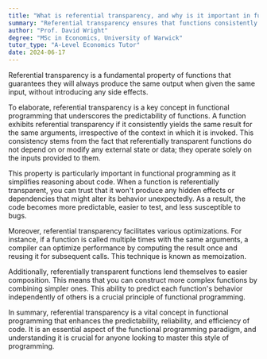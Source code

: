 ```yaml
---
title: "What is referential transparency, and why is it important in functional programming?"
summary: "Referential transparency ensures that functions consistently yield the same output for identical inputs, free from side effects, promoting predictability and reliability in programming."
author: "Prof. David Wright"
degree: "MSc in Economics, University of Warwick"
tutor_type: "A-Level Economics Tutor"
date: 2024-06-17
---
```


Referential transparency is a fundamental property of functions that guarantees they will always produce the same output when given the same input, without introducing any side effects.

To elaborate, referential transparency is a key concept in functional programming that underscores the predictability of functions. A function exhibits referential transparency if it consistently yields the same result for the same arguments, irrespective of the context in which it is invoked. This consistency stems from the fact that referentially transparent functions do not depend on or modify any external state or data; they operate solely on the inputs provided to them.

This property is particularly important in functional programming as it simplifies reasoning about code. When a function is referentially transparent, you can trust that it won't produce any hidden effects or dependencies that might alter its behavior unexpectedly. As a result, the code becomes more predictable, easier to test, and less susceptible to bugs.

Moreover, referential transparency facilitates various optimizations. For instance, if a function is called multiple times with the same arguments, a compiler can optimize performance by computing the result once and reusing it for subsequent calls. This technique is known as memoization.

Additionally, referentially transparent functions lend themselves to easier composition. This means that you can construct more complex functions by combining simpler ones. This ability to predict each function's behavior independently of others is a crucial principle of functional programming.

In summary, referential transparency is a vital concept in functional programming that enhances the predictability, reliability, and efficiency of code. It is an essential aspect of the functional programming paradigm, and understanding it is crucial for anyone looking to master this style of programming.
    